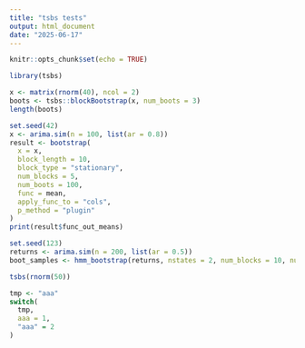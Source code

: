 ```yaml
---
title: "tsbs tests"
output: html_document
date: "2025-06-17"
---
```


```r
knitr::opts_chunk$set(echo = TRUE)
```

```r
library(tsbs)
```

```r
x <- matrix(rnorm(40), ncol = 2)
boots <- tsbs::blockBootstrap(x, num_boots = 3)
length(boots)
```


```r
set.seed(42)
x <- arima.sim(n = 100, list(ar = 0.8))
result <- bootstrap(
  x = x,
  block_length = 10,
  block_type = "stationary",
  num_blocks = 5,
  num_boots = 100,
  func = mean,
  apply_func_to = "cols",
  p_method = "plugin"
)
print(result$func_out_means)
```

```r
set.seed(123)
returns <- arima.sim(n = 200, list(ar = 0.5))
boot_samples <- hmm_bootstrap(returns, nstates = 2, num_blocks = 10, num_boots = 50)
```


```r
tsbs(rnorm(50))
```

```r
tmp <- "aaa"
switch(
  tmp,
  aaa = 1,
  "aaa" = 2
)
```


